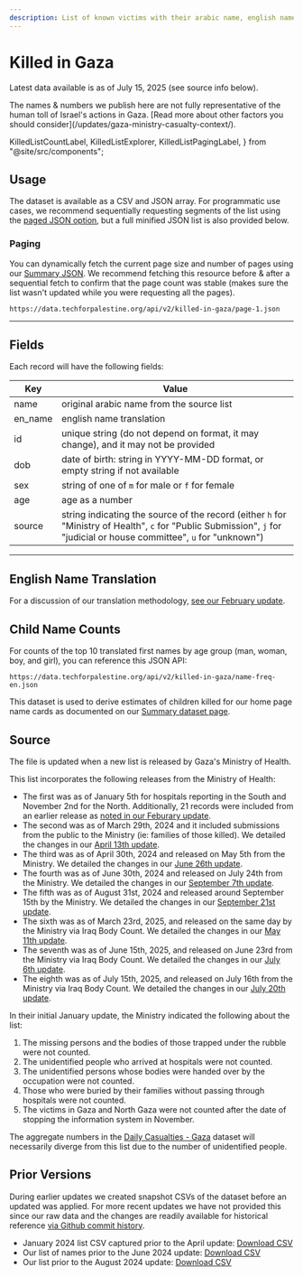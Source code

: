 ```yaml
---
description: List of known victims with their arabic name, english name, birth date, gender, and ID number. Derived from a list issued by health officials in Gaza. Available in JSON and CSV formats. Useful applications include tributes, demographics, search, family analysis.
---
```


# Killed in Gaza

Latest data available is as of July 15, 2025 (see source info below).


<DocWarningBubble>
  The names & numbers we publish here are not fully representative of the human
  toll of Israel's actions in Gaza. [Read more about other factors you should
  consider](/updates/gaza-ministry-casualty-context/).
</DocWarningBubble>

  KilledListCountLabel,
  KilledListExplorer,
  KilledListPagingLabel,
} from "@site/src/components";

<KilledListCountLabel />
<KilledListExplorer />

## Usage

The dataset is available as a CSV and JSON array. For programmatic use cases, we recommend sequentially requesting segments of the list using the [paged JSON option](#paging), but a full minified JSON list is also provided below.


<JSONFileLinks resource="KilledInGaza_V2" minifiedOnly />

### Paging

<KilledListPagingLabel />

You can dynamically fetch the current page size and number of pages using our [Summary JSON](/docs/summary/#killed-children-by-name-usage). We recommend fetching this resource before & after a sequential fetch to confirm that the page count was stable (makes sure the list wasn't updated while you were requesting all the pages).

```
https://data.techforpalestine.org/api/v2/killed-in-gaza/page-1.json
```

---

## Fields

Each record will have the following fields:

| Key     | Value                                                                                                                                                                   |
| ------- | ----------------------------------------------------------------------------------------------------------------------------------------------------------------------- |
| name    | original arabic name from the source list                                                                                                                               |
| en_name | english name translation                                                                                                                                                |
| id      | unique string (do not depend on format, it may change), and it may not be provided                                                                                      |
| dob     | date of birth: string in YYYY-MM-DD format, or empty string if not available                                                                                            |
| sex     | string of one of `m` for male or `f` for female                                                                                                                         |
| age     | age as a number                                                                                                                                                         |
| source  | string indicating the source of the record (either `h` for "Ministry of Health", `c` for "Public Submission", `j` for "judicial or house committee", `u` for "unknown") |

---

## English Name Translation

For a discussion of our translation methodology, [see our February update](/updates/killed-in-gaza-update-1).

## Child Name Counts

For counts of the top 10 translated first names by age group (man, woman, boy, and girl), you can reference this JSON API:

```
https://data.techforpalestine.org/api/v2/killed-in-gaza/name-freq-en.json
```

This dataset is used to derive estimates of children killed for our home page name cards as documented on our [Summary dataset page](/docs/summary/#killed-children-by-name-usage).

## Source

The file is updated when a new list is released by Gaza's Ministry of Health.

This list incorporates the following releases from the Ministry of Health:

- The first was as of January 5th for hospitals reporting in the South and November 2nd for the North. Additionally, 21 records were included from an earlier release as [noted in our Feburary update](/updates/killed-in-gaza-update-1#notable-changes).
- The second was as of March 29th, 2024 and it included submissions from the public to the Ministry (ie: families of those killed). We detailed the changes in our [April 13th update](/updates/killed-in-gaza-update-2).
- The third was as of April 30th, 2024 and released on May 5th from the Ministry. We detailed the changes in our [June 26th update](/updates/killed-in-gaza-update-3).
- The fourth was as of June 30th, 2024 and released on July 24th from the Ministry. We detailed the changes in our [September 7th update](/updates/killed-in-gaza-update-4).
- The fifth was as of August 31st, 2024 and released around September 15th by the Ministry. We detailed the changes in our [September 21st update](/updates/killed-in-gaza-update-5).
- The sixth was as of March 23rd, 2025, and released on the same day by the Ministry via Iraq Body Count. We detailed the changes in our [May 11th update](/updates/killed-in-gaza-update-6).
- The seventh was as of June 15th, 2025, and released on June 23rd from the Ministry via Iraq Body Count. We detailed the changes in our [July 6th update](/updates/killed-in-gaza-update-2025-06-15).
- The eighth was as of July 15th, 2025, and released on July 16th from the Ministry via Iraq Body Count. We detailed the changes in our [July 20th update](/updates/killed-in-gaza-update-2025-07-15).

In their initial January update, the Ministry indicated the following about the list:

1. The missing persons and the bodies of those trapped under the rubble were not counted.
2. The unidentified people who arrived at hospitals were not counted.
3. The unidentified persons whose bodies were handed over by the occupation were not counted.
4. Those who were buried by their families without passing through hospitals were not counted.
5. The victims in Gaza and North Gaza were not counted after the date of stopping the information system in November.

The aggregate numbers in the [Daily Casualties - Gaza](/docs/casualties-daily) dataset will necessarily diverge from this list due to the number of unidentified people.

## Prior Versions

During earlier updates we created snapshot CSVs of the dataset before an updated was applied. For more recent updates we have not provided this since our raw data and the changes are readily available for historical reference [via Github commit history](https://github.com/TechForPalestine/palestine-datasets/commits/main/killed-in-gaza.json).

- January 2024 list CSV captured prior to the April update: <a href="/sources/20240413killed-in-gaza.csv">Download CSV</a>
- Our list of names prior to the June 2024 update: <a href="/sources/20240808killed-in-gaza.csv">Download CSV</a>
- Our list prior to the August 2024 update: <a href="/sources/20240921killed-in-gaza.csv">Download CSV</a>
